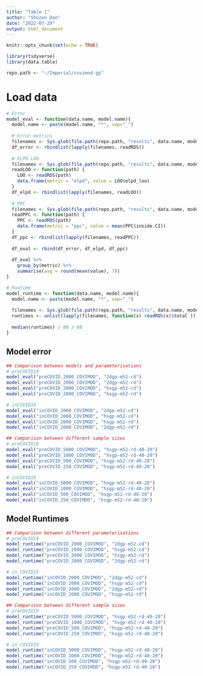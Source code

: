 ```yaml
---
title: "Table 1"
author: "Shozen Dan"
date: "2022-07-29"
output: html_document
---
```


```r
knitr::opts_chunk$set(echo = TRUE)
```

```r
library(tidyverse)
library(data.table)

repo.path <- "~/Imperial/covimod-gp"
```

# Load data
```r
# Error
model_eval <- function(data.name, model.name){
  model.name <- paste(model.name, "*", sep="_")
  
  # Error metrics
  filenames <- Sys.glob(file.path(repo.path, "results", data.name, model.name, "error.rds"))
  df_error <- rbindlist(lapply(filenames, readRDS))
  
  # ELPD LOO
  filenames <- Sys.glob(file.path(repo.path, "results", data.name, model.name, "LOO.rds"))
  readLOO <- function(path) { 
    LOO <- readRDS(path) 
    data.frame(metric = "elpd", value = LOO$elpd_loo) 
  }
  df_elpd <- rbindlist(lapply(filenames, readLOO))
  
  # PPC
  filenames <- Sys.glob(file.path(repo.path, "results", data.name, model.name, "ppc.rds"))
  readPPC <- function(path) {
    PPC <- readRDS(path)
    data.frame(metric = "ppc", value = mean(PPC$inside.CI))
  }
  df_ppc <- rbindlist(lapply(filenames, readPPC))
  
  df_eval <- rbind(df_error, df_elpd, df_ppc)
  
  df_eval %>% 
    group_by(metric) %>% 
    summarise(avg = round(mean(value), 7))
}

# Runtime
model_runtime <- function(data.name, model.name){
  model.name <- paste(model.name, "*", sep="_")
  
  filenames <- Sys.glob(file.path(repo.path, "results", data.name, model.name, "time_elapsed.rds"))
  runtimes <- unlist(lapply(filenames, function(x) readRDS(x)$total ))
  
  median(runtimes) / 60 / 60
}
```

## Model error
```r
## Comparison between models and parameterisations
# preCOVID19
model_eval("preCOVID_2000_COVIMOD", "2dgp-m52-cd")
model_eval("preCOVID_2000_COVIMOD", "2dgp-m52-rd")
model_eval("preCOVID_2000_COVIMOD", "hsgp-m52-cd")
model_eval("preCOVID_2000_COVIMOD", "hsgp-m52-rd")

# inCOVID19
model_eval("inCOVID_2000_COVIMOD", "2dgp-m52-cd")
model_eval("inCOVID_2000_COVIMOD", "hsgp-m52-cd")
model_eval("inCOVID_2000_COVIMOD", "hsgp-m52-rd")
model_eval("inCOVID_2000_COVIMOD", "2dgp-m52-rd")
```

```r
## Comparison between different sample sizes
# preCOVID19
model_eval("preCOVID_5000_COVIMOD", "hsgp-m52-rd-40-20")
model_eval("preCOVID_1000_COVIMOD", "hsgp-m52-rd-40-20")
model_eval("preCOVID_500_COVIMOD", "hsgp-m52-rd-40-20")
model_eval("preCOVID_250_COVIMOD", "hsgp-m52-rd-40-20")

# inCOVID19
model_eval("inCOVID_5000_COVIMOD", "hsgp-m52-rd-40-20")
model_eval("inCOVID_1000_COVIMOD", "hsgp-m52-rd-40-20")
model_eval("inCOVID_500_COVIMOD", "hsgp-m52-rd-40-20")
model_eval("inCOVID_250_COVIMOD", "hsgp-m52-rd-40-20")
```


## Model Runtimes
```r
## Comparison between different parameterisations
# preCOVID19
model_runtime("preCOVID_2000_COVIMOD", "2dgp-m52-cd")
model_runtime("preCOVID_2000_COVIMOD", "hsgp-m52-cd")
model_runtime("preCOVID_2000_COVIMOD", "hsgp-m52-rd")
model_runtime("preCOVID_2000_COVIMOD", "2dgp-m52-rd")

# in COVID19
model_runtime("inCOVID_2000_COVIMOD", "2dgp-m52-cd")
model_runtime("inCOVID_2000_COVIMOD", "hsgp-m52-cd")
model_runtime("inCOVID_2000_COVIMOD", "2dgp-m52-rd")
model_runtime("inCOVID_2000_COVIMOD", "hsgp-m52-rd")
```

```r
## Comparison between different sample sizes
# preCOVID19
model_runtime("preCOVID_5000_COVIMOD", "hsgp-m52-rd-40-20")
model_runtime("preCOVID_1000_COVIMOD", "hsgp-m52-rd-40-20")
model_runtime("preCOVID_500_COVIMOD", "hsgp-m52-rd-40-20")
model_runtime("preCOVID_250_COVIMOD", "hsgp-m52-rd-40-20")

# in COVID19
model_runtime("inCOVID_5000_COVIMOD", "hsgp-m52-rd-40-20")
model_runtime("inCOVID_1000_COVIMOD", "hsgp-m52-rd-40-20")
model_runtime("inCOVID_500_COVIMOD", "hsgp-m52-rd-40-20")
model_runtime("inCOVID_250_COVIMOD", "hsgp-m52-rd-40-20")
```




